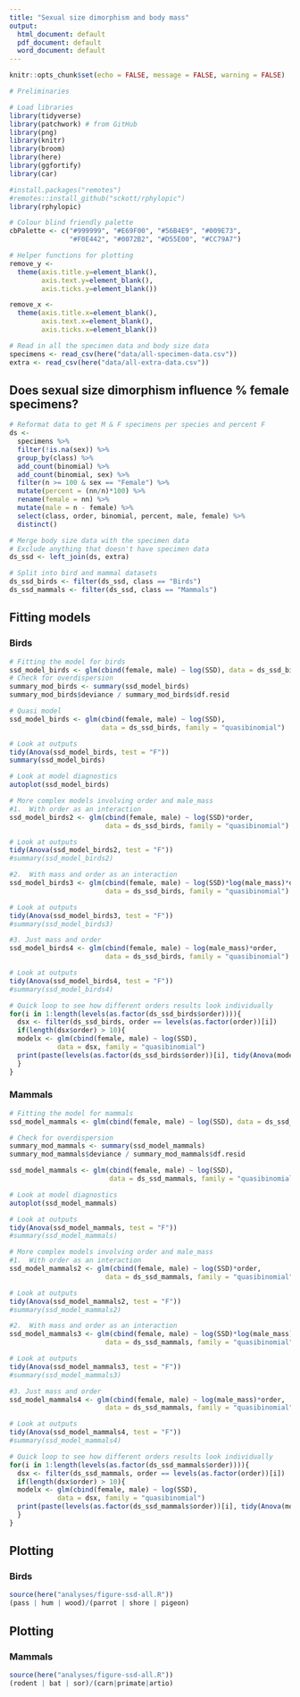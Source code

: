 ```yaml
---
title: "Sexual size dimorphism and body mass"
output:
  html_document: default
  pdf_document: default
  word_document: default
---
```

  
  ```r
knitr::opts_chunk$set(echo = FALSE, message = FALSE, warning = FALSE)
```

```r
# Preliminaries

# Load libraries
library(tidyverse)
library(patchwork) # from GitHub
library(png)
library(knitr)
library(broom)
library(here)
library(ggfortify)
library(car)

#install.packages("remotes")
#remotes::install_github("sckott/rphylopic")
library(rphylopic)

# Colour blind friendly palette
cbPalette <- c("#999999", "#E69F00", "#56B4E9", "#009E73", 
               "#F0E442", "#0072B2", "#D55E00", "#CC79A7")

# Helper functions for plotting
remove_y <- 
  theme(axis.title.y=element_blank(),
        axis.text.y=element_blank(),
        axis.ticks.y=element_blank())

remove_x <-   
  theme(axis.title.x=element_blank(),
        axis.text.x=element_blank(),
        axis.ticks.x=element_blank())
```

```r
# Read in all the specimen data and body size data
specimens <- read_csv(here("data/all-specimen-data.csv")) 
extra <- read_csv(here("data/all-extra-data.csv"))
```

## Does sexual size dimorphism influence % female specimens?

```r
# Reformat data to get M & F specimens per species and percent F
ds <-
  specimens %>%
  filter(!is.na(sex)) %>%
  group_by(class) %>%
  add_count(binomial) %>%
  add_count(binomial, sex) %>%
  filter(n >= 100 & sex == "Female") %>%
  mutate(percent = (nn/n)*100) %>%
  rename(female = nn) %>%
  mutate(male = n - female) %>%
  select(class, order, binomial, percent, male, female) %>%
  distinct()
```


```r
# Merge body size data with the specimen data
# Exclude anything that doesn't have specimen data
ds_ssd <- left_join(ds, extra)

# Split into bird and mammal datasets
ds_ssd_birds <- filter(ds_ssd, class == "Birds")
ds_ssd_mammals <- filter(ds_ssd, class == "Mammals")
```

## Fitting models
### Birds
```r
# Fitting the model for birds
ssd_model_birds <- glm(cbind(female, male) ~ log(SSD), data = ds_ssd_birds, family = "binomial")
# Check for overdispersion
summary_mod_birds <- summary(ssd_model_birds)
summary_mod_birds$deviance / summary_mod_birds$df.resid 

# Quasi model
ssd_model_birds <- glm(cbind(female, male) ~ log(SSD), 
                       data = ds_ssd_birds, family = "quasibinomial")

# Look at outputs
tidy(Anova(ssd_model_birds, test = "F"))
summary(ssd_model_birds)

# Look at model diagnostics
autoplot(ssd_model_birds)
```

```r
# More complex models involving order and male_mass
#1.  With order as an interaction
ssd_model_birds2 <- glm(cbind(female, male) ~ log(SSD)*order, 
                        data = ds_ssd_birds, family = "quasibinomial")

# Look at outputs
tidy(Anova(ssd_model_birds2, test = "F"))
#summary(ssd_model_birds2)
```

```r
#2.  With mass and order as an interaction
ssd_model_birds3 <- glm(cbind(female, male) ~ log(SSD)*log(male_mass)*order, 
                        data = ds_ssd_birds, family = "quasibinomial")

# Look at outputs
tidy(Anova(ssd_model_birds3, test = "F"))
#summary(ssd_model_birds3)
```

```r
#3. Just mass and order
ssd_model_birds4 <- glm(cbind(female, male) ~ log(male_mass)*order, 
                        data = ds_ssd_birds, family = "quasibinomial")

# Look at outputs
tidy(Anova(ssd_model_birds4, test = "F"))
#summary(ssd_model_birds4)
```

```r
# Quick loop to see how different orders results look individually
for(i in 1:length(levels(as.factor(ds_ssd_birds$order)))){
  dsx <- filter(ds_ssd_birds, order == levels(as.factor(order))[i])
  if(length(dsx$order) > 10){
  modelx <- glm(cbind(female, male) ~ log(SSD), 
            data = dsx, family = "quasibinomial")
  print(paste(levels(as.factor(ds_ssd_birds$order))[i], tidy(Anova(modelx, test = "F"))[[5]][1]))
  }
}
```

### Mammals
```r
# Fitting the model for mammals
ssd_model_mammals <- glm(cbind(female, male) ~ log(SSD), data = ds_ssd_mammals, family = "binomial")

# Check for overdispersion
summary_mod_mammals <- summary(ssd_model_mammals)
summary_mod_mammals$deviance / summary_mod_mammals$df.resid 

ssd_model_mammals <- glm(cbind(female, male) ~ log(SSD), 
                         data = ds_ssd_mammals, family = "quasibinomial")

# Look at model diagnostics
autoplot(ssd_model_mammals)

# Look at outputs
tidy(Anova(ssd_model_mammals, test = "F"))
#summary(ssd_model_mammals)
```

```r
# More complex models involving order and male_mass
#1.  With order as an interaction
ssd_model_mammals2 <- glm(cbind(female, male) ~ log(SSD)*order, 
                        data = ds_ssd_mammals, family = "quasibinomial")

# Look at outputs
tidy(Anova(ssd_model_mammals2, test = "F"))
#summary(ssd_model_mammals2)
```

```r
#2.  With mass and order as an interaction
ssd_model_mammals3 <- glm(cbind(female, male) ~ log(SSD)*log(male_mass)*order, 
                        data = ds_ssd_mammals, family = "quasibinomial")

# Look at outputs
tidy(Anova(ssd_model_mammals3, test = "F"))
#summary(ssd_model_mammals3)
```

```r
#3. Just mass and order
ssd_model_mammals4 <- glm(cbind(female, male) ~ log(male_mass)*order, 
                        data = ds_ssd_mammals, family = "quasibinomial")

# Look at outputs
tidy(Anova(ssd_model_mammals4, test = "F"))
#summary(ssd_model_mammals4)
```

```r
# Quick loop to see how different orders results look individually
for(i in 1:length(levels(as.factor(ds_ssd_mammals$order)))){
  dsx <- filter(ds_ssd_mammals, order == levels(as.factor(order))[i])
  if(length(dsx$order) > 10){
  modelx <- glm(cbind(female, male) ~ log(SSD), 
            data = dsx, family = "quasibinomial")
  print(paste(levels(as.factor(ds_ssd_mammals$order))[i], tidy(Anova(modelx, test = "F"))[[5]][1]))
  }
}
```

## Plotting
### Birds

```r
source(here("analyses/figure-ssd-all.R"))
(pass | hum | wood)/(parrot | shore | pigeon)

```

## Plotting
### Mammals

```r
source(here("analyses/figure-ssd-all.R"))
(rodent | bat | sor)/(carn|primate|artio)
```
